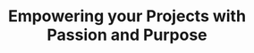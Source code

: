 ---
title: "Empowering your Projects with Passion and Purpose"
publishedAt: "2024-04-08"
images:
  - "/images/projects/project-01/dustin-01.mp4"
---